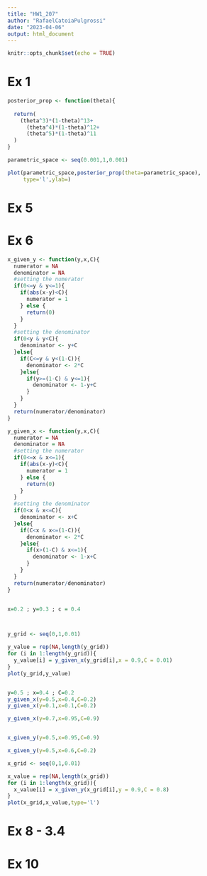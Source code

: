 ```yaml
---
title: "HW1_207"
author: "RafaelCatoiaPulgrossi"
date: "2023-04-06"
output: html_document
---
```


```r
knitr::opts_chunk$set(echo = TRUE)
```

# Ex 1

```r
posterior_prop <- function(theta){
  
  return(
    (theta^3)*(1-theta)^13+
      (theta^4)*(1-theta)^12+
      (theta^5)*(1-theta)^11
  )
}

parametric_space <- seq(0.001,1,0.001)

plot(parametric_space,posterior_prop(theta=parametric_space),
     type='l',ylab=)
```


# Ex 5


# Ex 6

```r

x_given_y <- function(y,x,C){
  numerator = NA
  denominator = NA
  #setting the numerator
  if(0<=y & y<=1){
    if(abs(x-y)<C){
      numerator = 1
    } else {
      return(0)
    }
  }
  #setting the denominator
  if(0<y & y<C){
    denominator <- y+C
  }else{
    if(C<=y & y<(1-C)){
      denominator <- 2*C
    }else{
      if(y>=(1-C) & y<=1){
        denominator <- 1-y+C
      }
    }
  }
  return(numerator/denominator)
}

y_given_x <- function(y,x,C){
  numerator = NA
  denominator = NA
  #setting the numerator
  if(0<=x & x<=1){
    if(abs(x-y)<C){
      numerator = 1
    } else {
      return(0)
    }
  }
  #setting the denominator
  if(0<x & x<=C){
    denominator <- x+C
  }else{
    if(C<x & x<=(1-C)){
      denominator <- 2*C
    }else{
      if(x>(1-C) & x<=1){
        denominator <- 1-x+C
      }
    }
  }
  return(numerator/denominator)
}


x=0.2 ; y=0.3 ; c = 0.4



y_grid <- seq(0,1,0.01)

y_value = rep(NA,length(y_grid))
for (i in 1:length(y_grid)){
  y_value[i] = y_given_x(y_grid[i],x = 0.9,C = 0.01)
}
plot(y_grid,y_value)


y=0.5 ; x=0.4 ; C=0.2
y_given_x(y=0.5,x=0.4,C=0.2)
y_given_x(y=0.1,x=0.1,C=0.2)

y_given_x(y=0.7,x=0.95,C=0.9)


x_given_y(y=0.5,x=0.95,C=0.9)

x_given_y(y=0.5,x=0.6,C=0.2)

x_grid <- seq(0,1,0.01)

x_value = rep(NA,length(x_grid))
for (i in 1:length(x_grid)){
  x_value[i] = x_given_y(x_grid[i],y = 0.9,C = 0.8)
}
plot(x_grid,x_value,type='l')

```




# Ex 8 - 3.4


# Ex 10 
